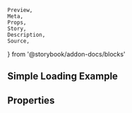     Preview,
    Meta,
    Props,
    Story,
    Description,
    Source,
} from '@storybook/addon-docs/blocks'

<Meta title="Atoms|Loading" component={Loading} />

<Description of={Loading} />

## Simple Loading Example

<Preview>
    <Story name="sample">
        <Sample />
    </Story>
</Preview>

## Properties

<Props of={Loading} />
